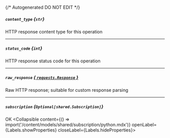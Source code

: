 {/* Autogenerated DO NOT EDIT  */}

##### `content_type` *{`str`}*
HTTP response content type for this operation

---
##### `status_code` *{`int`}*
HTTP response status code for this operation

---
##### `raw_response` [*{ `requests.Response` }*](https://requests.readthedocs.io/en/latest/api/#requests.Response)
Raw HTTP response; suitable for custom response parsing

---
##### `subscription` *{`Optional[shared.Subscription]`}*
OK
<Collapsible content={() => import('/content/models/shared/subscription/python.mdx')} openLabel={Labels.showProperties} closeLabel={Labels.hideProperties}>
</Collapsible>



